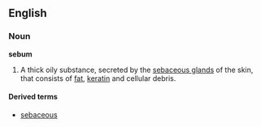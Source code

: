 ==English==
===Noun===
'''sebum''' 

# {{physiology}} A thick oily substance, secreted by the [[sebaceous gland]]s of the skin, that consists of [[fat]], [[keratin]] and cellular debris.

====Derived terms====
*[[sebaceous]]
